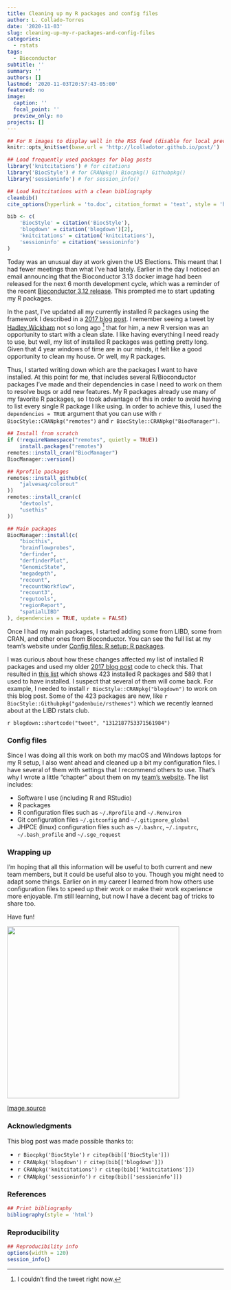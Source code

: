 ```yaml
---
title: Cleaning up my R packages and config files
author: L. Collado-Torres
date: '2020-11-03'
slug: cleaning-up-my-r-packages-and-config-files
categories:
  - rstats
tags:
  - Bioconductor
subtitle: ''
summary: ''
authors: []
lastmod: '2020-11-03T20:57:43-05:00'
featured: no
image:
  caption: ''
  focal_point: ''
  preview_only: no
projects: []
---
```


```r
## For R images to display well in the RSS feed (disable for local preview)
knitr::opts_knit$set(base.url = 'http://lcolladotor.github.io/post/')

## Load frequently used packages for blog posts
library('knitcitations') # for citations
library('BiocStyle') # for CRANpkg() Biocpkg() Githubpkg()
library('sessioninfo') # for session_info()

## Load knitcitations with a clean bibliography
cleanbib()
cite_options(hyperlink = 'to.doc', citation_format = 'text', style = 'html')

bib <- c(
    'BiocStyle' = citation('BiocStyle'),
    'blogdown' = citation('blogdown')[2],
    'knitcitations' = citation('knitcitations'),
    'sessioninfo' = citation('sessioninfo')
)
```


Today was an unusual day at work given the US Elections. This meant that I had fewer meetings than what I've had lately. Earlier in the day I noticed an email announcing that the Bioconductor 3.13 docker image had been released for the next 6 month development cycle, which was a reminder of the recent [Bioconductor 3.12 release](http://bioconductor.org/news/bioc_3_12_release/). This prompted me to start updating my R packages.

In the past, I've updated all my currently installed R packages using the framework I described in a [2017 blog post](http://lcolladotor.github.io/2017/05/04/updating-r/#.X6ICiIhKguU). I remember seeing a tweet by [Hadley Wickham](https://twitter.com/hadleywickham) not so long ago ^[I couldn't find the tweet right now.] that for him, a new R version was an opportunity to start with a clean slate. I like having everything I need ready to use, but well, my list of installed R packages was getting pretty long. Given that 4 year windows of time are in our minds, it felt like a good opportunity to clean my house. Or well, my R packages.

Thus, I started writing down which are the packages I want to have installed. At this point for me, that includes several R/Bioconductor packages I've made and their dependencies in case I need to work on them to resolve bugs or add new features. My R packages already use many of my favorite R packages, so I took advantage of this in order to avoid having to list every single R package I like using. In order to achieve this, I used the `dependencies = TRUE` argument that you can use with `r BiocStyle::CRANpkg("remotes")` and `r BiocStyle::CRANpkg("BiocManager")`.

```r
## Install from scratch
if (!requireNamespace("remotes", quietly = TRUE))
    install.packages("remotes")
remotes::install_cran("BiocManager")
BiocManager::version()

## Rprofile packages
remotes::install_github(c(
    "jalvesaq/colorout"
))
remotes::install_cran(c(
    "devtools",
    "usethis"
))

## Main packages
BiocManager::install(c(
    "biocthis",
    "brainflowprobes",
    "derfinder",
    "derfinderPlot",
    "GenomicState",
    "megadepth",
    "recount",
    "recountWorkflow",
    "recount3",
    "regutools",
    "regionReport",
    "spatialLIBD"
), dependencies = TRUE, update = FALSE)
```

Once I had my main packages, I started adding some from LIBD, some from CRAN, and other ones from Bioconductor. You can see the full list at my team's website under [Config files: R setup; R packages](https://lcolladotor.github.io/bioc_team_ds/config-files.html#r-packages).

I was curious about how these changes affected my list of installed R packages and used my older [2017 blog post](http://lcolladotor.github.io/2017/05/04/updating-r/#.X6ICiIhKguU) code to check this. That resulted in [this list](https://gist.github.com/lcolladotor/d0af9b22e3806af196233655dce54fde) which shows 423 installed R packages and 589 that I used to have installed. I suspect that several of them will come back. For example, I needed to install `r BiocStyle::CRANpkg("blogdown")` to work on this blog post. Some of the 423 packages are new, like `r BiocStyle::Githubpkg("gadenbuie/rsthemes")` which we recently learned about at the LIBD rstats club.

`r blogdown::shortcode("tweet", "1312187753371561984")`

### Config files

Since I was doing all this work on both my macOS and Windows laptops for my R setup, I also went ahead and cleaned up a bit my configuration files. I have several of them with settings that I recommend others to use. That's why I wrote a little "chapter" about them on my [team's website](https://lcolladotor.github.io/bioc_team_ds/config-files.html#config-files). The list includes:

* Software I use (including R and RStudio)
* R packages
* R configuration files such as `~/.Rprofile` and `~/.Renviron`
* Git configuration files `~/.gitconfig` and `~/.gitignore_global`
* JHPCE (linux) configuration files such as `~/.bashrc`, `~/.inputrc`, `~/.bash_profile` and `~/.sge_request`

### Wrapping up

I'm hoping that all this information will be useful to both current and new team members, but it could be useful also to you. Though you might need to adapt some things. Earlier on in my career I learned from how others use configuration files to speed up their work or make their work experience more enjoyable. I'm still learning, but now I have a decent bag of tricks to share too.

Have fun!

![](http://lcolladotor.github.io/post/2020-11-03-cleaning-up-my-r-packages-and-config-files/Bag-of-Tricks-1.jpg){width=400px}

[Image source](https://criticalhitgamingsupplies.com/product/bag-of-tricks/)

### Acknowledgments


This blog post was made possible thanks to:

* `r Biocpkg('BiocStyle')` `r citep(bib[['BiocStyle']])`
* `r CRANpkg('blogdown')` `r citep(bib[['blogdown']])`
* `r CRANpkg('knitcitations')` `r citep(bib[['knitcitations']])`
* `r CRANpkg('sessioninfo')` `r citep(bib[['sessioninfo']])`

### References

```r
## Print bibliography
bibliography(style = 'html')
```

### Reproducibility

```r
## Reproducibility info
options(width = 120)
session_info()
```
